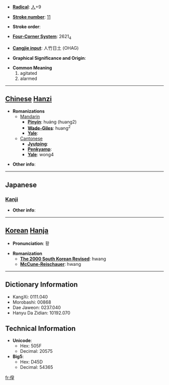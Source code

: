 * '''[[Wiktionary:Chinese radical index| Radical]]''': [[Wiktionary:Chinese radical index 人|人]]+9

* '''[[Wiktionary:Chinese total strokes index|Stroke number]]''': [[Wiktionary:Chinese total strokes index 11|11]]

* '''Stroke order''': 

* '''[[Wiktionary:Chinese four corner index|Four-Corner System]]''': 2621<sub>4</sub>

* '''[[Wiktionary:Chinese Cangjie index|Cangjie input]]''': 人竹日土 (OHAG)

* '''Graphical Significance and Origin''': 

* '''Common Meaning'''
*#agitated
*# alarmed


----

== [[Chinese]] [[Hanzi]] ==

* '''Romanizations'''
** [[Mandarin]]
*** '''[[Pinyin]]''': huáng (huang2)
*** '''[[Wade-Giles]]''': huang<sup>2</sup>
*** '''[[Yale]]''': 
**[[Cantonese]]
***'''[[Jyutping]]''':
***'''[[Penkyamp]]''': 
***'''[[Yale]]''': wong4

* '''Other info''': 

----

==Japanese==
===[[Kanji]]===
{{kanji|on readings=[[こう]] (kō), [[おう]] (ō)|kun readings=[[たたずむ]] (tatazumu), [[さまよふ]] (samayofu), [[たちもとほる]] (tachimotohoru), [[いとま]] (itoma)}}

* '''Other info''':  

----

== [[Korean]] [[Hanja]] ==

* '''Pronunciation''': 황

* '''Romanization'''
** '''[[The 2000 South Korean Revised Romanization|The 2000 South Korean Revised]]''': hwang
** '''[[McCune-Reischauer]]''': hwang

----

== Dictionary Information ==

* KangXi: 0111.040
* Morobashi: 00868
* Dae Jaweon: 0237.040
* Hanyu Da Zidian: 10192.070

== Technical Information ==

* '''Unicode''':
** Hex: 505F
** Decimal: 20575
* '''Big5''':
** Hex: D45D
** Decimal: 54365

[[fr:偟]]